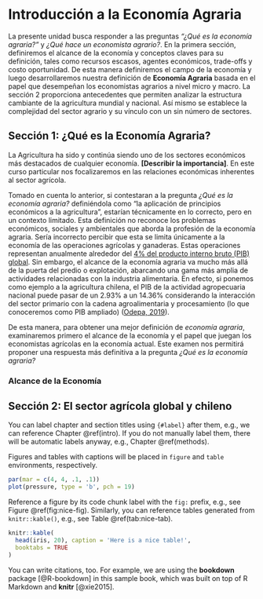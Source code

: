 # Introducción a la Economía Agraria {#intro}


La presente unidad busca responder a las preguntas _"¿Qué es la economía agraria?"_ y _¿Qué hace un economista agrario?_. En la primera sección, definiremos el alcance de la economía y conceptos claves para su definición, tales como recursos escasos, agentes económicos, trade-offs y costo oportunidad. De esta manera definiremos el campo de la economía y luego desarrollaremos nuestra definición de **Economía Agraria** basada en el papel que desempeñan los economistas agrarios a nivel micro y macro. La sección 2 proporciona antecedentes que permiten analizar la estructura cambiante de la agricultura mundial y nacional. Así mismo se establece la complejidad del sector agrario y su vínculo con un sin número de sectores.

## Sección 1: ¿Qué es la Economía Agraria? {.unnumbered #Sec1}

La Agricultura ha sido y continúa siendo uno de los sectores económicos más destacados de cualquier economía. **[Describir la importancia]**. En este curso particular nos focalizaremos en las relaciones económicas inherentes al sector agrícola.

Tomado en cuenta lo anterior, si contestaran a la pregunta _¿Qué es la economía agraria?_ definiéndola como "la aplicación de principios económicos a la agricultura”, estarían técnicamente en lo correcto, pero en un contexto limitado. Esta definición no reconoce los problemas económicos, sociales y ambientales que aborda la profesión de la economía agraria. Sería incorrecto percibir que esta se limita únicamente a la economía de las operaciones agrícolas y ganaderas. Estas operaciones representan anualmente alrededor del [4\% del producto interno bruto (PIB) global](https://www.worldbank.org/en/topic/agriculture/overview). Sin embargo, el alcance de la economía agraria va mucho más allá de la puerta del predio o explotación, abarcando una gama más amplia de actividades relacionadas con la industria alimentaria. En efecto, si ponemos como ejemplo a la agricultura chilena, el PIB de la actividad agropecuaria nacional puede pasar de un 2.93\% a un 14.36\% considerando la interacción del  sector  primario con  la  cadena  agroalimentaria y  procesamiento (lo que conoceremos como PIB ampliado) ([Odepa, 2019](https://www.odepa.gob.cl/wp-content/uploads/2019/09/panorama2019Final.pdf)).    

De esta manera, para obtener una mejor definición de _economía agraria_, examinaremos primero el alcance de la economía y el papel que juegan los economistas agrícolas en la economía actual. Este examen nos permitirá proponer una respuesta más definitiva a la pregunta  _¿Qué es la economía agraria?_ 


### Alcance de la Economía {.unnumbered}

## Sección 2: El sector agrícola global y chileno {.unnumbered #Sec2}




You can label chapter and section titles using `{#label}` after them, e.g., we can reference Chapter \@ref(intro). If you do not manually label them, there will be automatic labels anyway, e.g., Chapter \@ref(methods).

Figures and tables with captions will be placed in `figure` and `table` environments, respectively.

```r
par(mar = c(4, 4, .1, .1))
plot(pressure, type = 'b', pch = 19)
```

Reference a figure by its code chunk label with the `fig:` prefix, e.g., see Figure \@ref(fig:nice-fig). Similarly, you can reference tables generated from `knitr::kable()`, e.g., see Table \@ref(tab:nice-tab).

```r
knitr::kable(
  head(iris, 20), caption = 'Here is a nice table!',
  booktabs = TRUE
)
```

You can write citations, too. For example, we are using the **bookdown** package [@R-bookdown] in this sample book, which was built on top of R Markdown and **knitr** [@xie2015].
